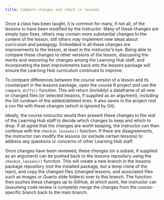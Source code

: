 ```yaml
---
title: Compare changes and check in lessons
---
```


Once a class has been taught, it is common for many, if not all, of the lessons to have been modified by the instructor.  Many of these changes are simply typo fixes, others may contain more substantial changes to the content of the lesson, still others may implement new ideas about curriculum and pedagogy.  Embedded in all these changes are improvements to the lesson, at least in the instructor's eye.  Being able to compare these changes to other versions of the lesson, discussing the merits and reasoning for changes among the Learning Hub staff, and incorporating the best improvements back into the lessons package will ensure the Learning Hub curriculum continues to improve.

To compare differences between the course version of a lesson and its counterpart in the lessons package, open the course R project and use the `compare_diffs()` function.  This will return (invisibly) a dataframe of all new or changed files (or selected lessons, if supplied as an argument), including the Git rundown of the added/deleted lines.  It also saves in the project root a csv file with these changes (which is ignored by Git).

Ideally, the course instructor would then present these changes to the rest of the Learning Hub staff to decide which changes to keep and which to drop.  If all agree that the changes are worth keeping, the instructor can then continue with the `checkin_lessons()` function.  If there are disagreements, the instructor can modify the lessons (or exclude certain lessons) to address any questions or concerns of other Learning Hub staff.

Once changes have been reviewed, these changes (or a subset, if supplied as an argument) can be pushed back to the lessons repository using the `checkin_lessons()` function.  This will create a new branch in the lessons package repository (not the installed package, but a temp clone of the repo), and copy the changed files (changed lessons, and associated files such as images or Quarto slide folders) over to this branch.  The function then pushes these changes up to GitHub, at which point, the instructor can (assuming code review is complete) merge the changes from the course-specific branch back to the main branch. 

